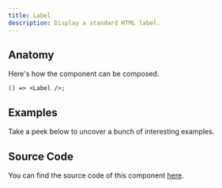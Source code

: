 ```yaml
---
title: Label
description: Display a standard HTML label.
---
```


<Preview example="label-default" />

## Anatomy

Here's how the component can be composed.

```tsx
() => <Label />;
```

## Examples

Take a peek below to uncover a bunch of interesting examples.

<Preview example="label-input" />

## Source Code

You can find the source code of this component
[here](https://github.com/askides/ui/blob/main/src/_comp/ui/Label.tsx).
